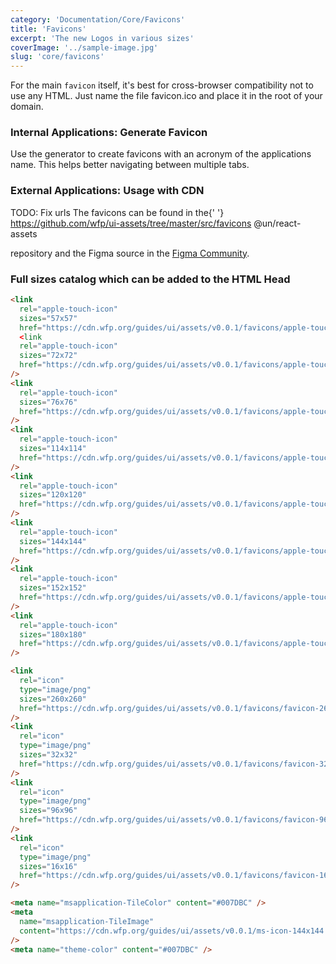 ```yaml
---
category: 'Documentation/Core/Favicons'
title: 'Favicons'
excerpt: 'The new Logos in various sizes'
coverImage: '../sample-image.jpg'
slug: 'core/favicons'
---
```


For the main `favicon` itself, it's best for cross-browser compatibility not to
use any HTML. Just name the file favicon.ico and place it in the root of your
domain.

### Internal Applications: Generate Favicon

Use the generator to create favicons with an acronym of the applications name. This helps better navigating between multiple tabs.

<FaviconsGenerator />

### External Applications: Usage with CDN

TODO: Fix urls The favicons can be found in the{' '}
https://github.com/wfp/ui-assets/tree/master/src/favicons
@un/react-assets

repository and the Figma source in the [Figma Community](https://www.figma.com/community/file/1161607551763121097).

### Full sizes catalog which can be added to the HTML Head

```html
<link
  rel="apple-touch-icon"
  sizes="57x57"
  href="https://cdn.wfp.org/guides/ui/assets/v0.0.1/favicons/apple-touch-icon-57-precomposed.png"
  <link
  rel="apple-touch-icon"
  sizes="72x72"
  href="https://cdn.wfp.org/guides/ui/assets/v0.0.1/favicons/apple-touch-icon-72-precomposed.png"
/>
<link
  rel="apple-touch-icon"
  sizes="76x76"
  href="https://cdn.wfp.org/guides/ui/assets/v0.0.1/favicons/apple-touch-icon-56-precomposed.png"
/>
<link
  rel="apple-touch-icon"
  sizes="114x114"
  href="https://cdn.wfp.org/guides/ui/assets/v0.0.1/favicons/apple-touch-icon-114-precomposed.png"
/>
<link
  rel="apple-touch-icon"
  sizes="120x120"
  href="https://cdn.wfp.org/guides/ui/assets/v0.0.1/favicons/apple-touch-icon-120-precomposed.png"
/>
<link
  rel="apple-touch-icon"
  sizes="144x144"
  href="https://cdn.wfp.org/guides/ui/assets/v0.0.1/favicons/apple-touch-icon-144-precomposed.png"
/>
<link
  rel="apple-touch-icon"
  sizes="152x152"
  href="https://cdn.wfp.org/guides/ui/assets/v0.0.1/favicons/apple-touch-icon-152-precomposed.png"
/>
<link
  rel="apple-touch-icon"
  sizes="180x180"
  href="https://cdn.wfp.org/guides/ui/assets/v0.0.1/favicons/apple-touch-icon-180-precomposed.png"
/>

<link
  rel="icon"
  type="image/png"
  sizes="260x260"
  href="https://cdn.wfp.org/guides/ui/assets/v0.0.1/favicons/favicon-260x260.png"
/>
<link
  rel="icon"
  type="image/png"
  sizes="32x32"
  href="https://cdn.wfp.org/guides/ui/assets/v0.0.1/favicons/favicon-32x32.png"
/>
<link
  rel="icon"
  type="image/png"
  sizes="96x96"
  href="https://cdn.wfp.org/guides/ui/assets/v0.0.1/favicons/favicon-96x96.png"
/>
<link
  rel="icon"
  type="image/png"
  sizes="16x16"
  href="https://cdn.wfp.org/guides/ui/assets/v0.0.1/favicons/favicon-16x16.png"
/>

<meta name="msapplication-TileColor" content="#007DBC" />
<meta
  name="msapplication-TileImage"
  content="https://cdn.wfp.org/guides/ui/assets/v0.0.1/ms-icon-144x144.png"
/>
<meta name="theme-color" content="#007DBC" />
```
